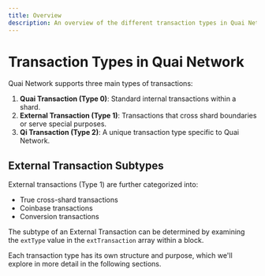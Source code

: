 ```yaml
---
title: Overview
description: An overview of the different transaction types in Quai Network.
---
```


# Transaction Types in Quai Network

Quai Network supports three main types of transactions:

1. **Quai Transaction (Type 0)**: Standard internal transactions within a shard.
2. **External Transaction (Type 1)**: Transactions that cross shard boundaries or serve special purposes.
3. **Qi Transaction (Type 2)**: A unique transaction type specific to Quai Network.

## External Transaction Subtypes

External transactions (Type 1) are further categorized into:

- True cross-shard transactions
- Coinbase transactions
- Conversion transactions

The subtype of an External Transaction can be determined by examining the `extType` value in the `extTransaction` array within a block.

Each transaction type has its own structure and purpose, which we'll explore in more detail in the following sections.